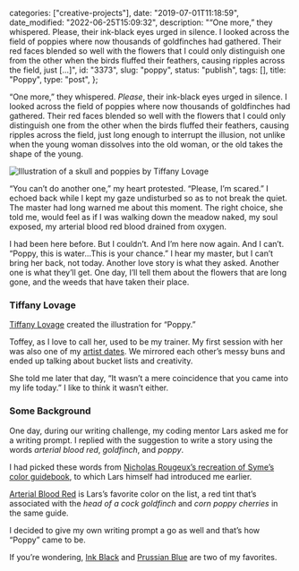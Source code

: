 
  categories: ["creative-projects"],
  date: "2019-07-01T11:18:59",
  date_modified: "2022-06-25T15:09:32",
  description:
    "“One more,” they whispered. Please, their ink-black eyes urged in silence. I looked across the field of poppies where now thousands of goldfinches had gathered. Their red faces blended so well with the flowers that I could only distinguish one from the other when the birds fluffed their feathers, causing ripples across the field, just […]",
  id: "3373",
  slug: "poppy",
  status: "publish",
  tags: [],
  title: "Poppy",
  type: "post",
};


“One more,” they whispered. _Please_, their ink-black eyes urged in silence. I looked across the field of poppies where now thousands of goldfinches had gathered. Their red faces blended so well with the flowers that I could only distinguish one from the other when the birds fluffed their feathers, causing ripples across the field, just long enough to interrupt the illusion, not unlike when the young woman dissolves into the old woman, or the old takes the shape of the young.

![Illustration of a skull and poppies by Tiffany Lovage](/pages/posts/poppy/poppy_tiffany_lovage.jpg)

“You can’t do another one,” my heart protested. “Please, I’m scared.” I echoed back while I kept my gaze undisturbed so as to not break the quiet. The master had long warned me about this moment. The right choice, she told me, would feel as if I was walking down the meadow naked, my soul exposed, my arterial blood red blood drained from oxygen.

I had been here before. But I couldn’t. And I’m here now again. And I can’t. “Poppy, this is water…This is your chance.” I hear my master, but I can’t bring her back, not today. Another love story is what they asked. Another one is what they’ll get. One day, I’ll tell them about the flowers that are long gone, and the weeds that have taken their place.

<PostFooter title="More">

### Tiffany Lovage

[Tiffany Lovage](http://tiffanylovage.com/) created the illustration for “Poppy.”

Toffey, as I love to call her, used to be my trainer. My first session with her was also one of my [artist dates](/letters/paper-planes-packets-1018/). We mirrored each other’s messy buns and ended up talking about bucket lists and creativity.

She told me later that day, “It wasn’t a mere coincidence that you came into my life today.” I like to think it wasn’t either.

### Some Background

One day, during our writing challenge, my coding mentor Lars asked me for a writing prompt. I replied with the suggestion to write a story using the words _arterial blood red_, _goldfinch_, and _poppy_.

I had picked these words from [Nicholas Rougeux’s recreation of Syme’s color guidebook](https://www.c82.net/werner/), to which Lars himself had introduced me earlier.

[Arterial Blood Red](https://www.c82.net/werner#color-arterial-blood-red) is Lars’s favorite color on the list, a red tint that’s associated with the _head of a cock goldfinch_ and _corn poppy cherries_ in the same guide.

I decided to give my own writing prompt a go as well and that’s how “Poppy” came to be.

If you’re wondering, [Ink Black](https://www.c82.net/werner#color-ink-black) and [Prussian Blue](https://www.c82.net/werner#color-prussian-blue) are two of my favorites.

</PostFooter>

